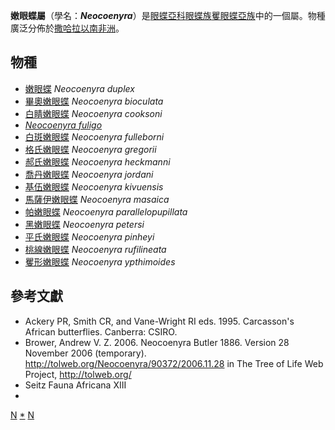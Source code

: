 {{NoteTA
|G1=Butterfly
}}
{{Automatic Taxobox
| taxon = Neocoenyra
| authority = Butler, [1886]
| image = Neocoenyra jordani.JPG
| image_caption = [[喬丹嫩眼蝶|喬丹嫩眼蝶]]<br />''Neocoenyra jordani''
| type_species =  [[嫩眼蝶|嫩眼蝶]]<br />''Neocoenyra duplex''
| type_species_authority = Butler, [1886]
| subdivision_ranks = 物種
| subdivision = 共15種，詳見正文。
| synonyms = 
}}

'''嫩眼蝶屬'''（學名：'''''Neocoenyra'''''）是[[眼蝶亞科|眼蝶亞科]][[眼蝶族|眼蝶族]][[矍眼蝶亞族|矍眼蝶亞族]]中的一個屬。物種廣泛分佈於[[撒哈拉以南非洲|撒哈拉以南非洲]]。

== 物種 ==
*  [[嫩眼蝶|嫩眼蝶]] ''Neocoenyra duplex''
*  [[畢奧嫩眼蝶|畢奧嫩眼蝶]] ''Neocoenyra bioculata''
*  [[白睛嫩眼蝶|白睛嫩眼蝶]] ''Neocoenyra cooksoni''
* ''[[Neocoenyra_fuligo|Neocoenyra fuligo]]''
*  [[白斑嫩眼蝶|白斑嫩眼蝶]] ''Neocoenyra fulleborni''
*  [[格氏嫩眼蝶|格氏嫩眼蝶]] ''Neocoenyra gregorii''
*  [[郝氏嫩眼蝶|郝氏嫩眼蝶]] ''Neocoenyra heckmanni''
*  [[喬丹嫩眼蝶|喬丹嫩眼蝶]] ''Neocoenyra jordani''
*  [[基伍嫩眼蝶|基伍嫩眼蝶]] ''Neocoenyra kivuensis''
*  [[馬薩伊嫩眼蝶|馬薩伊嫩眼蝶]] ''Neocoenyra masaica''
*  [[帕嫩眼蝶|帕嫩眼蝶]] ''Neocoenyra parallelopupillata''
*  [[黑嫩眼蝶|黑嫩眼蝶]] ''Neocoenyra petersi''
*  [[平氏嫩眼蝶|平氏嫩眼蝶]] ''Neocoenyra pinheyi''
*  [[桃線嫩眼蝶|桃線嫩眼蝶]] ''Neocoenyra rufilineata''
*  [[矍形嫩眼蝶|矍形嫩眼蝶]] ''Neocoenyra ypthimoides''

== 參考文獻 ==
{{reflist}}
* Ackery PR, Smith CR, and Vane-Wright RI eds. 1995. Carcasson's African butterflies. Canberra: CSIRO.
* Brower, Andrew V. Z. 2006. Neocoenyra Butler 1886. Version 28 November 2006 (temporary). http://tolweb.org/Neocoenyra/90372/2006.11.28 {{Wayback|url=http://tolweb.org/Neocoenyra/90372/2006.11.28 |date=20191201002225 }} in The Tree of Life Web Project, http://tolweb.org/{{Wayback|url=http://tolweb.org/ |date=20110515100516 }}
* Seitz Fauna Africana XIII
* {{Cite book | author = 寿建新、周尧、李宇飞 | title = 《世界蝴蝶分類名錄》 | location = 中國 | publisher = 陝西科學技術出版社 | date = 2006年4月1日 | ISBN = 9787536936768 | language= zh-hans }}

{{Commons category| Neocoenyra}}

{{眼蝶亞科}}

{{taxonbar}}
[[Category:_1886年描述的分类群|N]]
[[Category:嫩眼蝶屬|*]]
[[Category:矍眼蝶亞族|N]]